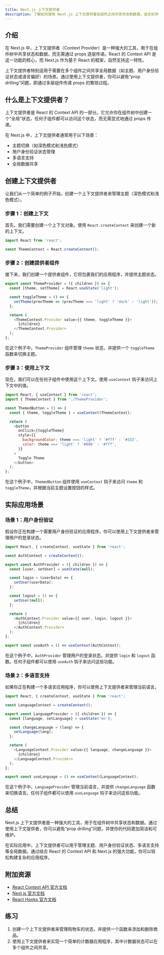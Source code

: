```yaml
---
title: Next.js 上下文提供者
description: 了解如何使用 Next.js 上下文提供者在组件之间共享状态和数据，适合初学者学习的高级组件技术。
---
```


## 介绍

在 Next.js 中，上下文提供者（Context Provider）是一种强大的工具，用于在组件树中共享状态和数据，而无需通过 props 逐层传递。React 的 Context API 是这一功能的核心，而 Next.js 作为基于 React 的框架，自然支持这一特性。

上下文提供者特别适用于需要在多个组件之间共享全局数据（如主题、用户身份验证状态或语言偏好）的场景。通过使用上下文提供者，你可以避免“prop drilling”问题，即通过多层组件传递 props 的繁琐过程。

## 什么是上下文提供者？

上下文提供者是 React 的 Context API 的一部分。它允许你在组件树中创建一个“全局”状态，任何子组件都可以访问这个状态，而无需显式地通过 props 传递。

在 Next.js 中，上下文提供者通常用于以下场景：
- 主题切换（如深色模式和浅色模式）
- 用户身份验证状态管理
- 多语言支持
- 全局数据共享

## 创建上下文提供者

让我们从一个简单的例子开始，创建一个上下文提供者来管理主题（深色模式和浅色模式）。

### 步骤 1：创建上下文

首先，我们需要创建一个上下文对象。使用 `React.createContext` 来创建一个新的上下文。

```javascript
import React from 'react';

const ThemeContext = React.createContext();
```

### 步骤 2：创建提供者组件

接下来，我们创建一个提供者组件，它将包裹我们的应用程序，并提供主题状态。

```javascript
export const ThemeProvider = ({ children }) => {
  const [theme, setTheme] = React.useState('light');

  const toggleTheme = () => {
    setTheme(prevTheme => (prevTheme === 'light' ? 'dark' : 'light'));
  };

  return (
    <ThemeContext.Provider value={{ theme, toggleTheme }}>
      {children}
    </ThemeContext.Provider>
  );
};
```

在这个例子中，`ThemeProvider` 组件管理 `theme` 状态，并提供一个 `toggleTheme` 函数来切换主题。

### 步骤 3：使用上下文

现在，我们可以在任何子组件中使用这个上下文。使用 `useContext` 钩子来访问上下文中的值。

```javascript
import React, { useContext } from 'react';
import { ThemeContext } from './ThemeProvider';

const ThemedButton = () => {
  const { theme, toggleTheme } = useContext(ThemeContext);

  return (
    <button
      onClick={toggleTheme}
      style={{
        backgroundColor: theme === 'light' ? '#fff' : '#333',
        color: theme === 'light' ? '#000' : '#fff',
      }}
    >
      Toggle Theme
    </button>
  );
};
```

在这个例子中，`ThemedButton` 组件使用 `useContext` 钩子来访问 `theme` 和 `toggleTheme`，并根据当前主题设置按钮的样式。

## 实际应用场景

### 场景 1：用户身份验证

假设你正在构建一个需要用户身份验证的应用程序。你可以使用上下文提供者来管理用户的登录状态。

```javascript
import React, { createContext, useState } from 'react';

const AuthContext = createContext();

export const AuthProvider = ({ children }) => {
  const [user, setUser] = useState(null);

  const login = (userData) => {
    setUser(userData);
  };

  const logout = () => {
    setUser(null);
  };

  return (
    <AuthContext.Provider value={{ user, login, logout }}>
      {children}
    </AuthContext.Provider>
  );
};

export const useAuth = () => useContext(AuthContext);
```

在这个例子中，`AuthProvider` 管理用户的登录状态，并提供 `login` 和 `logout` 函数。任何子组件都可以使用 `useAuth` 钩子来访问这些功能。

### 场景 2：多语言支持

如果你正在构建一个多语言应用程序，你可以使用上下文提供者来管理当前语言。

```javascript
import React, { createContext, useState } from 'react';

const LanguageContext = createContext();

export const LanguageProvider = ({ children }) => {
  const [language, setLanguage] = useState('en');

  const changeLanguage = (lang) => {
    setLanguage(lang);
  };

  return (
    <LanguageContext.Provider value={{ language, changeLanguage }}>
      {children}
    </LanguageContext.Provider>
  );
};

export const useLanguage = () => useContext(LanguageContext);
```

在这个例子中，`LanguageProvider` 管理当前语言，并提供 `changeLanguage` 函数来切换语言。任何子组件都可以使用 `useLanguage` 钩子来访问这些功能。

## 总结

Next.js 上下文提供者是一种强大的工具，用于在组件树中共享状态和数据。通过使用上下文提供者，你可以避免“prop drilling”问题，并使你的代码更加简洁和可维护。

在实际应用中，上下文提供者可以用于管理主题、用户身份验证状态、多语言支持等全局数据。通过结合 React 的 Context API 和 Next.js 的强大功能，你可以轻松构建复杂的应用程序。

## 附加资源

- [React Context API 官方文档](https://reactjs.org/docs/context.html)
- [Next.js 官方文档](https://nextjs.org/docs)
- [React Hooks 官方文档](https://reactjs.org/docs/hooks-intro.html)

## 练习

1. 创建一个上下文提供者来管理购物车的状态，并提供一个函数来添加和删除商品。
2. 使用上下文提供者来实现一个简单的计数器应用程序，其中计数器状态可以在多个组件之间共享。
